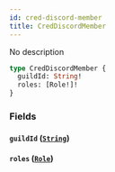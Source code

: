 ```yaml
---
id: cred-discord-member
title: CredDiscordMember
---
```



No description

```graphql
type CredDiscordMember {
  guildId: String!
  roles: [Role!]!
}
```


### Fields

#### `guildId` ([`String`](../../references/scalars/string))




#### `roles` ([`Role`](../../references/objects/role))






